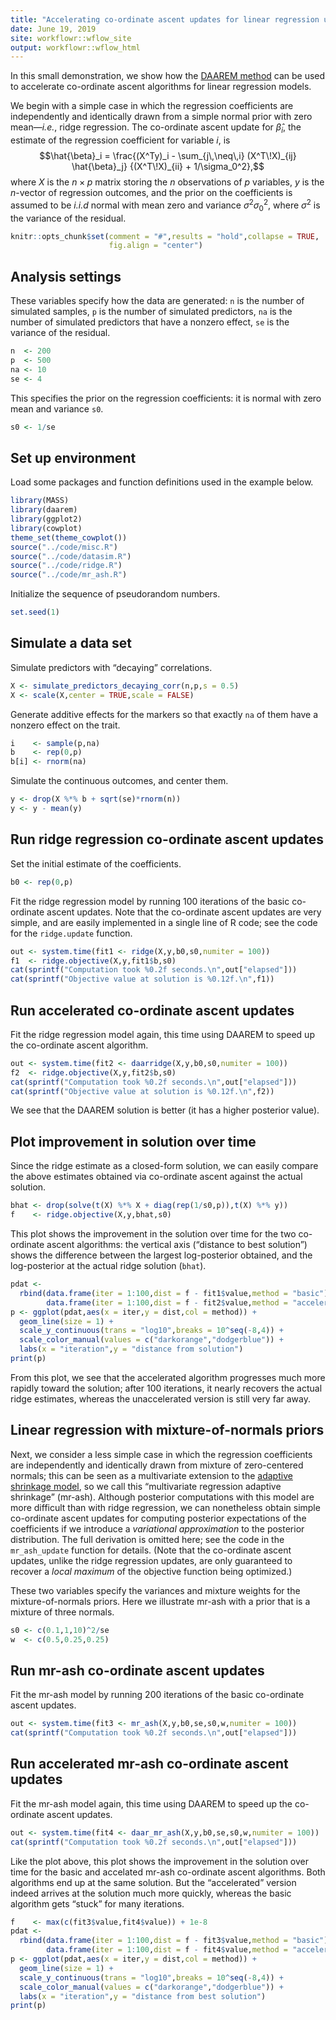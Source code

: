 ```yaml
---
title: "Accelerating co-ordinate ascent updates for linear regression using DAAREM"
date: June 19, 2019
site: workflowr::wflow_site
output: workflowr::wflow_html
---
```


In this small demonstration, we show how the
[DAAREM method][daarem-paper] can be used to accelerate co-ordinate
ascent algorithms for linear regression models.

We begin with a simple case in which the regression coefficients are
independently and identically drawn from a simple normal prior with
zero mean---*i.e.*, ridge regression. The co-ordinate ascent update
for $\hat{\beta}_i$, the estimate of the regression coefficient for
variable $i$, is $$\hat{\beta}_i = \frac{(X^Ty)_i - \sum_{j\,\neq\,i}
(X^T\!X)_{ij} \hat{\beta}_j} {(X^T\!X)_{ii} + 1/\sigma_0^2},$$ where
$X$ is the $n \times p$ matrix storing the $n$ observations of $p$
variables, $y$ is the $n$-vector of regression outcomes, and the prior
on the coefficients is assumed to be *i.i.d* normal with mean zero and
variance $\sigma^2 \sigma_0^2$, where $\sigma^2$ is the variance of
the residual.

```r
knitr::opts_chunk$set(comment = "#",results = "hold",collapse = TRUE,
                      fig.align = "center")
```

## Analysis settings

These variables specify how the data are generated: `n` is the number
of simulated samples, `p` is the number of simulated predictors, `na`
is the number of simulated predictors that have a nonzero effect, `se`
is the variance of the residual.

```r
n  <- 200 
p  <- 500
na <- 10
se <- 4
```

This specifies the prior on the regression coefficients: it is normal
with zero mean and variance `s0`.

```r
s0 <- 1/se
```

## Set up environment

Load some packages and function definitions used in the example below.

```r
library(MASS)
library(daarem)
library(ggplot2)
library(cowplot)
theme_set(theme_cowplot())
source("../code/misc.R")
source("../code/datasim.R")
source("../code/ridge.R")
source("../code/mr_ash.R")
```

Initialize the sequence of pseudorandom numbers.

```r
set.seed(1)
```

## Simulate a data set

Simulate predictors with "decaying" correlations.

```r
X <- simulate_predictors_decaying_corr(n,p,s = 0.5)
X <- scale(X,center = TRUE,scale = FALSE)
```

Generate additive effects for the markers so that exactly `na` of them have
a nonzero effect on the trait.

```r
i    <- sample(p,na)
b    <- rep(0,p)
b[i] <- rnorm(na)
```

Simulate the continuous outcomes, and center them.

```r
y <- drop(X %*% b + sqrt(se)*rnorm(n))
y <- y - mean(y)
```

## Run ridge regression co-ordinate ascent updates

Set the initial estimate of the coefficients.

```r
b0 <- rep(0,p)
```

Fit the ridge regression model by running 100 iterations of the basic
co-ordinate ascent updates. Note that the co-ordinate ascent updates
are very simple, and are easily implemented in a single line of R
code; see the code for the `ridge.update` function.

```r
out <- system.time(fit1 <- ridge(X,y,b0,s0,numiter = 100))
f1  <- ridge.objective(X,y,fit1$b,s0)
cat(sprintf("Computation took %0.2f seconds.\n",out["elapsed"]))
cat(sprintf("Objective value at solution is %0.12f.\n",f1))
```

## Run accelerated co-ordinate ascent updates

Fit the ridge regression model again, this time using DAAREM to speed
up the co-ordinate ascent algorithm.

```r
out <- system.time(fit2 <- daarridge(X,y,b0,s0,numiter = 100))
f2  <- ridge.objective(X,y,fit2$b,s0)
cat(sprintf("Computation took %0.2f seconds.\n",out["elapsed"]))
cat(sprintf("Objective value at solution is %0.12f.\n",f2))
```

We see that the DAAREM solution is better (it has a higher posterior
value).

## Plot improvement in solution over time

Since the ridge estimate as a closed-form solution, we can easily
compare the above estimates obtained via co-ordinate ascent against
the actual solution.

```r
bhat <- drop(solve(t(X) %*% X + diag(rep(1/s0,p)),t(X) %*% y))
f    <- ridge.objective(X,y,bhat,s0)
```

This plot shows the improvement in the solution over time for the two
co-ordinate ascent algorithms: the vertical axis ("distance to best
solution") shows the difference between the largest log-posterior
obtained, and the log-posterior at the actual ridge solution (`bhat`).

```r
pdat <-
  rbind(data.frame(iter = 1:100,dist = f - fit1$value,method = "basic"),
        data.frame(iter = 1:100,dist = f - fit2$value,method = "accelerated"))
p <- ggplot(pdat,aes(x = iter,y = dist,col = method)) +
  geom_line(size = 1) +
  scale_y_continuous(trans = "log10",breaks = 10^seq(-8,4)) +
  scale_color_manual(values = c("darkorange","dodgerblue")) +
  labs(x = "iteration",y = "distance from solution")
print(p)
```

From this plot, we see that the accelerated algorithm progresses much
more rapidly toward the solution; after 100 iterations, it nearly
recovers the actual ridge estimates, whereas the unaccelerated version
is still very far away.

## Linear regression with mixture-of-normals priors

Next, we consider a less simple case in which the regression
coefficients are independently and identically drawn from mixture of
zero-centered normals; this can be seen as a multivariate extension to
the [adaptive shrinkage model][adaptive-shrinkage-paper], so we call
this "multivariate regression adaptive shrinkage" (mr-ash). Although
posterior computations with this model are more difficult than with
ridge regression, we can nonetheless obtain simple co-ordinate ascent
updates for computing posterior expectations of the coefficients if we
introduce a *variational approximation* to the posterior
distribution. The full derivation is omitted here; see the code in the
`mr_ash_update` function for details. (Note that the co-ordinate
ascent updates, unlike the ridge regression updates, are only
guaranteed to recover a *local maximum* of the objective function
being optimized.)

These two variables specify the variances and mixture weights for the
mixture-of-normals priors. Here we illustrate mr-ash with a prior
that is a mixture of three normals.

```r
s0 <- c(0.1,1,10)^2/se
w  <- c(0.5,0.25,0.25)
```

## Run mr-ash co-ordinate ascent updates

Fit the mr-ash model by running 200 iterations of the basic
co-ordinate ascent updates. 

```r
out <- system.time(fit3 <- mr_ash(X,y,b0,se,s0,w,numiter = 100))
cat(sprintf("Computation took %0.2f seconds.\n",out["elapsed"]))
```

## Run accelerated mr-ash co-ordinate ascent updates

Fit the mr-ash model again, this time using DAAREM to speed up the
co-ordinate ascent updates.

```r
out <- system.time(fit4 <- daar_mr_ash(X,y,b0,se,s0,w,numiter = 100))
cat(sprintf("Computation took %0.2f seconds.\n",out["elapsed"]))
```

Like the plot above, this plot shows the improvement in the solution
over time for the basic and accelated mr-ash co-ordinate ascent
algorithms. Both algorithms end up at the same solution. But the
"accelerated" version indeed arrives at the solution much more
quickly, whereas the basic algorithm gets "stuck" for many iterations.

```r
f    <- max(c(fit3$value,fit4$value)) + 1e-8
pdat <- 
  rbind(data.frame(iter = 1:100,dist = f - fit3$value,method = "basic"),
        data.frame(iter = 1:100,dist = f - fit4$value,method = "accelerated"))
p <- ggplot(pdat,aes(x = iter,y = dist,col = method)) +
  geom_line(size = 1) +
  scale_y_continuous(trans = "log10",breaks = 10^seq(-8,4)) +
  scale_color_manual(values = c("darkorange","dodgerblue")) +
  labs(x = "iteration",y = "distance from best solution")
print(p)
```

[daarem-paper]: https://doi.org/10.1080/10618600.2019.1594835
[adaptive-shrinkage-paper]: https://doi.org/10.1093/biostatistics/kxw041
